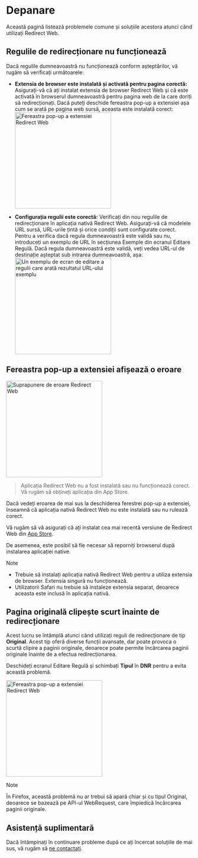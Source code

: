 # Depanare

Această pagină listează problemele comune și soluțiile acestora atunci când utilizați Redirect Web.

<TOCInline toc={toc} />

## Regulile de redirecționare nu funcționează

Dacă regulile dumneavoastră nu funcționează conform așteptărilor, vă rugăm să verificați următoarele:

- **Extensia de browser este instalată și activată pentru pagina corectă:** Asigurați-vă că ați instalat extensia de browser Redirect Web și că este activată în browserul dumneavoastră pentru pagina web de la care doriți să redirecționați. Dacă puteți deschide fereastra pop-up a extensiei așa cum se arată pe pagina web sursă, aceasta este instalată corect:
    <Image src={ExtensionPopup} alt="Fereastra pop-up a extensiei Redirect Web" width="260" hasShadow/>

- **Configurația regulii este corectă:** Verificați din nou regulile de redirecționare în aplicația nativă Redirect Web. Asigurați-vă că modelele URL sursă, URL-urile țintă și orice condiții sunt configurate corect. Pentru a verifica dacă regula dumneavoastră este validă sau nu, introduceți un exemplu de URL în secțiunea Exemple din ecranul Editare Regulă. Dacă regula dumneavoastră este validă, veți vedea URL-ul de destinație așteptat sub intrarea dumneavoastră, așa:
    <Image src={RuleEditExampleResult} alt="Un exemplu de ecran de editare a regulii care arată rezultatul URL-ului exemplu" width="260" hasShadow/>

## Fereastra pop-up a extensiei afișează o eroare

<Image src={ErrorOverlay} alt="Suprapunere de eroare Redirect Web" width="260" hasShadow hasRoundedCorners/>

> Aplicația Redirect Web nu a fost instalată sau nu funcționează corect.
> Vă rugăm să obțineți aplicația din App Store.

Dacă vedeți eroarea de mai sus la deschiderea ferestrei pop-up a extensiei, înseamnă că aplicația nativă Redirect Web nu este instalată sau nu rulează corect.

Vă rugăm să vă asigurați că ați instalat cea mai recentă versiune de Redirect Web din [App Store](https://apps.apple.com/app/id1571283503).

De asemenea, este posibil să fie necesar să reporniți browserul după instalarea aplicației native.

> [!NOTE]
> * Trebuie să instalați aplicația nativă Redirect Web pentru a utiliza extensia de browser. Extensia singură nu funcționează.
> * Utilizatorii Safari nu trebuie să instaleze extensia separat, deoarece aceasta este inclusă în aplicația nativă.

## Pagina originală clipește scurt înainte de redirecționare

Acest lucru se întâmplă atunci când utilizați reguli de redirecționare de tip **Original**. Acest tip oferă diverse funcții avansate, dar poate provoca o scurtă clipire a paginii originale, deoarece poate permite încărcarea paginii originale înainte de a efectua redirecționarea.

Deschideți ecranul Editare Regulă și schimbați **Tipul** în **DNR** pentru a evita această problemă.

<Image src={EditRuleDnr} alt="Fereastra pop-up a extensiei Redirect Web" height="260" hasShadow hasRoundedCorners/>

> [!NOTE]
> În Firefox, această problemă nu ar trebui să apară chiar și cu tipul Original, deoarece se bazează pe API-ul WebRequest, care împiedică încărcarea paginii originale.

## Asistență suplimentară

Dacă întâmpinați în continuare probleme după ce ați încercat soluțiile de mai sus, vă rugăm să [ne contactați](./contact-us).